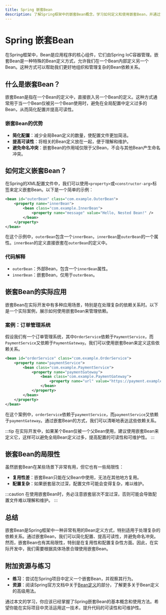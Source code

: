 ```yaml
---
title: Spring 嵌套Bean
description: 了解Spring框架中的嵌套Bean概念，学习如何定义和使用嵌套Bean，并通过实际案例掌握其应用场景。
---
```


# Spring 嵌套Bean

在Spring框架中，Bean是应用程序的核心组件，它们由Spring IoC容器管理。嵌套Bean是一种特殊的Bean定义方式，允许我们在一个Bean内部定义另一个Bean。这种方式可以帮助我们更好地组织和管理复杂的Bean依赖关系。

## 什么是嵌套Bean？

嵌套Bean是指在一个Bean的定义中，直接嵌入另一个Bean的定义。这种方式通常用于当一个Bean仅被另一个Bean使用时，避免在全局配置中定义过多的Bean，从而简化配置并提高可读性。

### 嵌套Bean的优势
- **简化配置**：减少全局Bean定义的数量，使配置文件更加简洁。
- **提高可读性**：将相关的Bean定义放在一起，便于理解和维护。
- **避免命名冲突**：嵌套Bean的作用域仅限于父Bean，不会与其他Bean产生命名冲突。

## 如何定义嵌套Bean？

在Spring的XML配置文件中，我们可以使用`<property>`或`<constructor-arg>`标签来定义嵌套Bean。以下是一个简单的示例：

```xml
<bean id="outerBean" class="com.example.OuterBean">
    <property name="innerBean">
        <bean class="com.example.InnerBean">
            <property name="message" value="Hello, Nested Bean!" />
        </bean>
    </property>
</bean>
```

在这个示例中，`outerBean`包含一个`innerBean`，`innerBean`是`outerBean`的一个属性。`innerBean`的定义直接嵌套在`outerBean`的定义中。

### 代码解释
- `outerBean`：外部Bean，包含一个`innerBean`属性。
- `innerBean`：嵌套Bean，仅用于`outerBean`。

## 嵌套Bean的实际应用

嵌套Bean在实际开发中有多种应用场景，特别是在处理复杂的依赖关系时。以下是一个实际案例，展示如何使用嵌套Bean来管理依赖。

### 案例：订单管理系统

假设我们有一个订单管理系统，其中`OrderService`依赖于`PaymentService`，而`PaymentService`又依赖于`PaymentGateway`。我们可以使用嵌套Bean来定义这些依赖关系。

```xml
<bean id="orderService" class="com.example.OrderService">
    <property name="paymentService">
        <bean class="com.example.PaymentService">
            <property name="paymentGateway">
                <bean class="com.example.PaymentGateway">
                    <property name="url" value="https://payment.example.com" />
                </bean>
            </property>
        </bean>
    </property>
</bean>
```

在这个案例中，`orderService`依赖于`paymentService`，而`paymentService`又依赖于`paymentGateway`。通过嵌套Bean的方式，我们可以清晰地表达这些依赖关系。

:::tip
在实际开发中，如果某个Bean仅被一个父Bean使用，建议使用嵌套Bean来定义它，这样可以避免全局Bean定义过多，提高配置的可读性和可维护性。
:::

## 嵌套Bean的局限性

虽然嵌套Bean在某些场景下非常有用，但它也有一些局限性：
- **复用性差**：嵌套Bean只能在父Bean中使用，无法在其他地方复用。
- **配置复杂**：如果嵌套层次过深，配置文件可能会变得复杂，难以维护。

:::caution
在使用嵌套Bean时，务必注意嵌套层次不宜过深，否则可能会导致配置文件难以理解和维护。
:::

## 总结

嵌套Bean是Spring框架中一种非常有用的Bean定义方式，特别适用于处理复杂的依赖关系。通过嵌套Bean，我们可以简化配置、提高可读性，并避免命名冲突。然而，嵌套Bean也有其局限性，特别是在复用性和配置复杂性方面。因此，在实际开发中，我们需要根据具体场景合理使用嵌套Bean。

## 附加资源与练习

- **练习**：尝试在Spring项目中定义一个嵌套Bean，并观察其行为。
- **资源**：阅读Spring官方文档中关于[Bean定义](https://docs.spring.io/spring-framework/docs/current/reference/html/core.html#beans-definition)的部分，了解更多关于Bean定义的高级用法。

通过本文的学习，你应该已经掌握了Spring嵌套Bean的基本概念和使用方法。希望你能在实际项目中灵活运用这一技术，提升代码的可读性和可维护性。